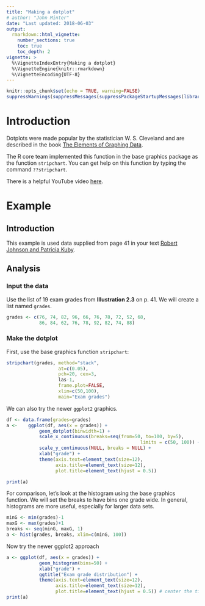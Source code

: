 ```yaml
---
title: "Making a dotplot"
# author: "John Minter"
date: "Last updated: 2018-06-03"
output:
  rmarkdown::html_vignette:
    number_sections: true
    toc: true
    toc_depth: 2
vignette: >
  %\VignetteIndexEntry{Making a dotplot}
  %\VignetteEngine{knitr::rmarkdown}
  %\VignetteEncoding{UTF-8}
---
```



```r
knitr::opts_chunk$set(echo = TRUE, warning=FALSE)
suppressWarnings(suppressMessages(suppressPackageStartupMessages(library(ggplot2))))
```
# Introduction

Dotplots were made popular by the statistician W. S. Cleveland and are
described in the book [The Elements of Graphing Data](https://www.amazon.com/Elements-Graphing-Data-William-Cleveland/dp/0963488414/).

The R core team implemented this function in the base graphics package as
the function `stripchart`. You can get help on this function by typing
the command `??stripchart`.

There is a helpful YouTube video [here](https://www.youtube.com/watch?v=x9_rrjVxGdY).

# Example

## Introduction

This example is used data supplied from page 41 in your text
[Robert Johnson and Patricia Kuby](https://www.amazon.com/Elementary-Statistics-Available-Titles-Aplia/dp/0538733500/).

## Analysis

### Input the data

Use the list of 19 exam grades from **Illustration 2.3** on p. 41.
We will create a list named `grades`.

```r
grades <- c(76, 74, 82, 96, 66, 76, 78, 72, 52, 68,
			86, 84, 62, 76, 78, 92, 82, 74, 88)
```

### Make the dotplot

First, use the base graphics function `stripchart`:

```r
stripchart(grades, method="stack",
				   at=c(0.05),
				   pch=20, cex=3,
				   las-1,
				   frame.plot=FALSE,
				   xlim=c(50,100),
				   main="Exam grades")
```

We can also try the newer `ggplot2` graphics.

```r

df <- data.frame(grades=grades)
a <-	ggplot(df, aes(x = grades)) +
			geom_dotplot(binwidth=1) +
			scale_x_continuous(breaks=seq(from=50, to=100, by=5),
												 limits = c(50, 100)) +
			scale_y_continuous(NULL, breaks = NULL) +
			xlab("grade") +
			theme(axis.text=element_text(size=12),
				  axis.title=element_text(size=12),
				  plot.title=element_text(hjust = 0.5))

print(a)

```



For comparison, let's look at the histogram using the base graphics
function. We will set the breaks to have bins one grade wide. In
general, histograms are more useful, especially for larger data sets.

```r
minG <- min(grades)-1
maxG <- max(grades)+1
breaks <- seq(minG, maxG, 1)
a <- hist(grades, breaks, xlim=c(minG, 100))
```

Now try the newer ggplot2 approach

```r
a <- ggplot(df, aes(x = grades)) +
			geom_histogram(bins=50) +
			xlab("grade") + 
			ggtitle("Exam grade distribution") +
			theme(axis.text=element_text(size=12),
				  axis.title=element_text(size=12),
				  plot.title=element_text(hjust = 0.5)) # center the title
print(a)

```

